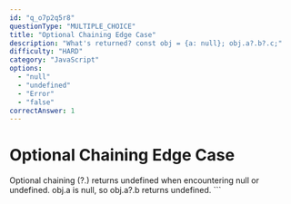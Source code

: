 ```yaml
---
id: "q_o7p2q5r8"
questionType: "MULTIPLE_CHOICE"
title: "Optional Chaining Edge Case"
description: "What's returned? const obj = {a: null}; obj.a?.b?.c;"
difficulty: "HARD"
category: "JavaScript"
options:
  - "null"
  - "undefined"
  - "Error"
  - "false"
correctAnswer: 1
---
```


# Optional Chaining Edge Case

Optional chaining (?.) returns undefined when encountering null or undefined. obj.a is null, so obj.a?.b returns undefined.
\`\`\`
